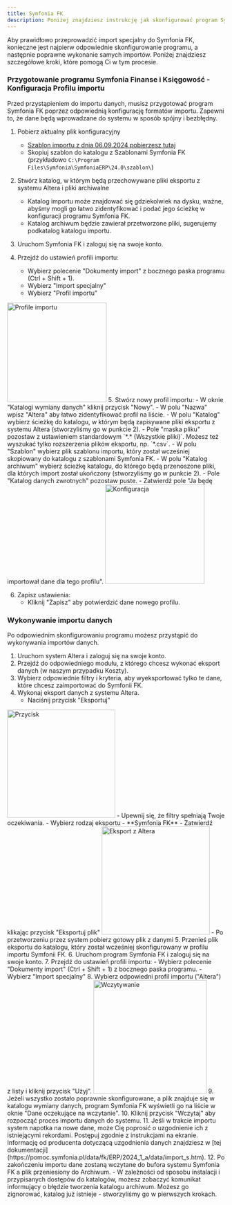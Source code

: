 ```yaml
---
title: Symfonia FK
description: Poniżej znajdziesz instrukcję jak skonfigurować program Symfonia FK do współpracy z eksportami z systemu Altera.
---
```

Aby prawidłowo przeprowadzić import specjalny do Symfonia FK, konieczne jest najpierw odpowiednie skonfigurowanie programu, a następnie poprawne wykonanie samych importów. Poniżej znajdziesz szczegółowe kroki, które pomogą Ci w tym procesie.

### Przygotowanie programu Symfonia Finanse i Księgowość - Konfiguracja Profilu importu
Przed przystąpieniem do importu danych, musisz przygotować program Symfonia FK poprzez odpowiednią konfigurację formatów importu. Zapewni to, że dane będą wprowadzane do systemu w sposób spójny i bezbłędny.
1. Pobierz aktualny plik konfiguracyjny
    - [Szablon importu z dnia 06.09.2024 pobierzesz tutaj](https://prod-altera-stack-altera-documentsrepositorybucke-4nq5ayqd3jmf.s3.eu-central-1.amazonaws.com/altera-symfonia-fik-2024-09-06.ams)
    - Skopiuj szablon do katalogu z Szablonami Symfonia FK (przykładowo `C:\Program Files\Symfonia\SymfoniaERP\24.0\szablon\`)

2. Stwórz katalog, w którym będą przechowywane pliki eksportu z systemu Altera i pliki archiwalne
    - Katalog importu może znajdować się gdziekolwiek na dysku, ważne, abyśmy mogli go łatwo zidentyfikować i podać jego ścieżkę w konfiguracji programu Symfonia FK.
    - Katalog archiwum będzie zawierał przetworzone pliki, sugerujemy podkatalog katalogu importu.

3. Uruchom Symfonia FK i zaloguj się na swoje konto.

4. Przejdź do ustawień profili importu:
    - Wybierz polecenie "Dokumenty import" z bocznego paska programu (Ctrl + Shift + 1).
    - Wybierz "Import specjalny"
    - Wybierz "Profil importu"
<img alt="Profile importu" height="230" src="/images/import-specjalny.png"/>
5. Stwórz nowy profil importu:
    - W oknie "Katalogi wymiany danych" kliknij przycisk "Nowy".
    - W polu "Nazwa" wpisz "Altera" aby łatwo zidentyfikować profil na liście.
    - W polu "Katalog" wybierz ścieżkę do katalogu, w którym będą zapisywane pliki eksportu z systemu Altera (stworzyliśmy go w punkcie 2).
    - Pole "maska pliku" pozostaw z ustawieniem standardowym `*.* (Wszystkie pliki)`. Możesz też wyszukać tylko rozszerzenia plików eksportu, np. `*.csv`.
    - W polu "Szablon" wybierz plik szablonu importu, który został wcześniej skopiowany do katalogu z szablonami Symfonia FK.
    - W polu "Katalog archiwum" wybierz ścieżkę katalogu, do którego będą przenoszone pliki, dla których import został ukończony (stworzyliśmy go w punkcie 2).
    - Pole "Katalog danych zwrotnych" pozostaw puste.
    - Zatwierdź pole "Ja będę importował dane dla tego profilu".
<img alt="Konfiguracja" height="230" src="/images/konfiguracja.png"/>

6. Zapisz ustawienia:
    - Kliknij "Zapisz" aby potwierdzić dane nowego profilu.

### Wykonywanie importu danych
Po odpowiednim skonfigurowaniu programu możesz przystąpić do wykonywania importów danych.

1. Uruchom system Altera i zaloguj się na swoje konto.
2. Przejdź do odpowiedniego modułu, z którego chcesz wykonać eksport danych (w naszym przypadku Koszty).
3. Wybierz odpowiednie filtry i kryteria, aby wyeksportować tylko te dane, które chcesz zaimportować do Symfonii FK.
4. Wykonaj eksport danych z systemu Altera.
    - Naciśnij przycisk "Eksportuj"
<img alt="Przycisk" height="250" src="/images/eksport.png"/>
    - Upewnij się, że filtry spełniają Twoje oczekiwania.
    - Wybierz rodzaj eksportu - **Symfonia FK**
    - Zatwierdź klikając przycisk "Eksportuj plik"
<img alt="Eksport z Altera" height="250" src="/images/eksport-danych.png"/>
    - Po przetworzeniu przez system pobierz gotowy plik z danymi
5. Przenieś plik eksportu do katalogu, który został wcześniej skonfigurowany w profilu importu Symfonii FK.
6. Uruchom program Symfonia FK i zaloguj się na swoje konto.
7. Przejdź do ustawień profili importu:
    - Wybierz polecenie "Dokumenty import" (Ctrl + Shift + 1) z bocznego paska programu.
    - Wybierz "Import specjalny"
8. Wybierz odpowiedni profil importu ("Altera") z listy i kliknij przycisk "Użyj".
<img alt="Wczytywanie" height="262" src="/images/wczytywanie.png"/>
9. Jeżeli wszystko zostało poprawnie skonfigurowane, a plik znajduje się w katalogu wymiany danych, program Symfonia FK wyświetli go na liście w oknie "Dane oczekujące na wczytanie".
10. Kliknij przycisk "Wczytaj" aby rozpocząć proces importu danych do systemu.
11. Jeśli w trakcie importu system napotka na nowe dane, może Cię poprosić o uzgodnienie ich z istniejącymi rekordami. Postępuj zgodnie z instrukcjami na ekranie.
Informację od producenta dotyczącą uzgodnienia danych znajdziesz w [tej dokumentacji](https://pomoc.symfonia.pl/data/fk/ERP/2024_1_a/data/import_s.htm).
12. Po zakończeniu importu dane zostaną wczytane do bufora systemu Symfonia FK a plik przeniesiony do Archiwum.
    - W zależności od sposobu instalacji i przypisanych dostępów do katalogów, możesz zobaczyć komunikat informujący o błędzie tworzenia katalogu archiwum. Możesz go zignorować, katalog już istnieje - stworzyliśmy go w pierwszych krokach.